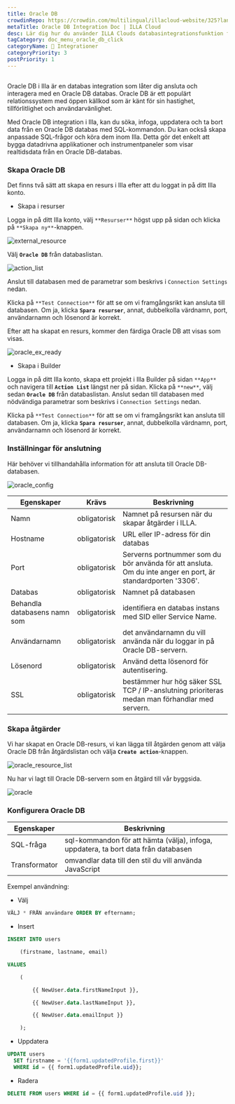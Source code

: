 ```yaml
---
title: Oracle DB
crowdinRepo: https://crowdin.com/multilingual/illacloud-website/325?languages=sv&filter=basic&value=0
metaTitle: Oracle DB Integration Doc | ILLA Cloud
desc: Lär dig hur du använder ILLA Clouds databasintegrationsfunktion för att ansluta och interagera med din OracleDB-databas i några enkla steg.
tagCategory: doc_menu_oracle_db_click
categoryName: 🔨 Integrationer
categoryPriority: 3
postPriority: 1
---
```


## <h2 hidden>Vad är Oracle DB?</h2>

Oracle DB i Illa är en databas integration som låter dig ansluta och interagera med en Oracle DB databas. Oracle DB är ett populärt relationssystem med öppen källkod som är känt för sin hastighet, tillförlitlighet och användarvänlighet.

Med Oracle DB integration i Illa, kan du söka, infoga, uppdatera och ta bort data från en Oracle DB databas med SQL-kommandon. Du kan också skapa anpassade SQL-frågor och köra dem inom Illa. Detta gör det enkelt att bygga datadrivna applikationer och instrumentpaneler som visar realtidsdata från en Oracle DB-databas.

### Skapa Oracle DB

Det finns två sätt att skapa en resurs i Illa efter att du loggat in på ditt Illa konto. 

-   Skapa i resurser

Logga in på ditt Illa konto, välj `**Resurser**` högst upp på sidan och klicka på `**Skapa ny**`-knappen. 

![external_resource](https://cdn.illacloud.com/official-website/img/docs/external_resource.png)

Välj **`Oracle DB`** från databaslistan.

![action_list](https://cdn.illacloud.com/official-website/img/docs/action_list.png)

Anslut till databasen med de parametrar som beskrivs i `Connection Settings` nedan. 

Klicka på `**Test Connection**` för att se om vi framgångsrikt kan ansluta till databasen. Om ja, klicka **`Spara resurser`**, annat, dubbelkolla värdnamn, port, användarnamn och lösenord är korrekt.

Efter att ha skapat en resurs, kommer den färdiga Oracle DB att visas som visas.

![oracle_ex_ready](https://cdn.illacloud.com/official-website/img/docs/oracle_ex_ready.png)

-   Skapa i Builder

Logga in på ditt Illa konto, skapa ett projekt i Illa Builder på sidan `**App**` och navigera till **`Action List`** längst ner på sidan. Klicka på `**new**`, välj sedan **`Oracle DB`** från databaslistan. Anslut sedan till databasen med nödvändiga parametrar som beskrivs i `Connection Settings` nedan.

Klicka på `**Test Connection**` för att se om vi framgångsrikt kan ansluta till databasen. Om ja, klicka **`Spara resurser`**, annat, dubbelkolla värdnamn, port, användarnamn och lösenord är korrekt.

### Inställningar för anslutning

Här behöver vi tillhandahålla information för att ansluta till Oracle DB-databasen.

![oracle_config](https://cdn.illacloud.com/official-website/img/docs/oracle_config.png)

| Egenskaper                   | Krävs         | Beskrivning                                                                                                 |
| ---------------------------- | ------------- | ----------------------------------------------------------------------------------------------------------- |
| Namn                         | obligatorisk  | Namnet på resursen när du skapar åtgärder i ILLA.                                                           |
| Hostname                     | obligatorisk  | URL eller IP-adress för din databas                                                                         |
| Port                         | obligatorisk  | Serverns portnummer som du bör använda för att ansluta. Om du inte anger en port, är standardporten '3306'. |
| Databas                      | obligatorisk  | Namnet på databasen                                                                                         |
| Behandla databasens namn som | obligatorisk  | identifiera en databas instans med SID eller Service Name.                                                  |
| Användarnamn                 | obligatorisk  | det användarnamn du vill använda när du loggar in på Oracle DB-servern.                                     |
| Lösenord                     | obligatorisk  | Använd detta lösenord för autentisering.                                                                    |
| SSL                          | obligatorisk  | bestämmer hur hög säker SSL TCP / IP-anslutning prioriteras medan man förhandlar med servern.               |

### Skapa åtgärder

Vi har skapat en Oracle DB-resurs, vi kan lägga till åtgärden genom att välja Oracle DB från åtgärdslistan och välja **`Create action`**-knappen.

![oracle_resource_list](https://cdn.illacloud.com/official-website/img/docs/oracle_resource_list.png)

 Nu har vi lagt till Oracle DB-servern som en åtgärd till vår byggsida.

![oracle](https://cdn.illacloud.com/official-website/img/docs/oracle.png)

### Konfigurera Oracle DB

| Egenskaper    | Beskrivning                                                                         |
| ------------- | ----------------------------------------------------------------------------------- |
| SQL-fråga     | sql-kommandon för att hämta (välja), infoga, uppdatera, ta bort data från databasen |
| Transformator | omvandlar data till den stil du vill använda JavaScript                             |

Exempel användning:

-   Välj

```sql
VÄLJ * FRÅN användare ORDER BY efternamn;
```

-   Insert

```sql
INSERT INTO users

	(firstname, lastname, email)

VALUES

	(

		{{ NewUser.data.firstNameInput }},

		{{ NewUser.data.lastNameInput }},

		{{ NewUser.data.emailInput }}

	);
```

-   Uppdatera

```sql
UPDATE users
  SET firstname = '{{form1.updatedProfile.first}}'
  WHERE id = {{ form1.updatedProfile.uid}};
```

-   Radera

```sql
DELETE FROM users WHERE id = {{ form1.updatedProfile.uid }};
```
